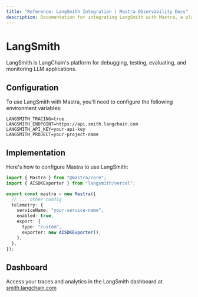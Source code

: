 ```yaml
---
title: "Reference: LangSmith Integration | Mastra Observability Docs"
description: Documentation for integrating LangSmith with Mastra, a platform for debugging, testing, evaluating, and monitoring LLM applications.
---
```


# LangSmith

LangSmith is LangChain's platform for debugging, testing, evaluating, and monitoring LLM applications.

## Configuration

To use LangSmith with Mastra, you'll need to configure the following environment variables:

```env
LANGSMITH_TRACING=true
LANGSMITH_ENDPOINT=https://api.smith.langchain.com
LANGSMITH_API_KEY=your-api-key
LANGSMITH_PROJECT=your-project-name
```

## Implementation

Here's how to configure Mastra to use LangSmith:

```typescript
import { Mastra } from "@mastra/core";
import { AISDKExporter } from "langsmith/vercel";

export const mastra = new Mastra({
  // ... other config
  telemetry: {
    serviceName: "your-service-name",
    enabled: true,
    export: {
      type: "custom",
      exporter: new AISDKExporter(),
    },
  },
});
```

## Dashboard

Access your traces and analytics in the LangSmith dashboard at [smith.langchain.com](https://smith.langchain.com)
